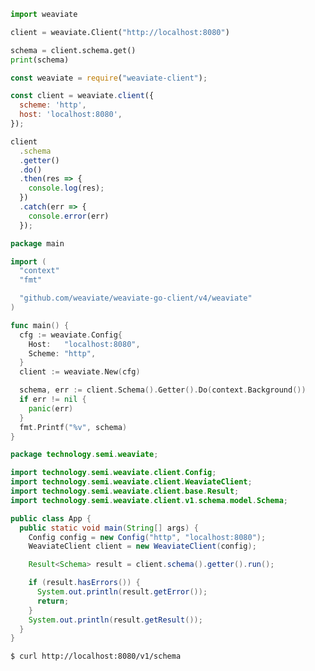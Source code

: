 
<Tabs groupId="languages">
<TabItem value="py" label="Python">

```python
import weaviate

client = weaviate.Client("http://localhost:8080")

schema = client.schema.get()
print(schema)
```

</TabItem>
<TabItem value="js" label="JavaScript">

```js
const weaviate = require("weaviate-client");

const client = weaviate.client({
  scheme: 'http',
  host: 'localhost:8080',
});

client
  .schema
  .getter()
  .do()
  .then(res => {
    console.log(res);
  })
  .catch(err => {
    console.error(err)
  });
```

</TabItem>
<TabItem value="go" label="Go">

```go
package main

import (
  "context"
  "fmt"

  "github.com/weaviate/weaviate-go-client/v4/weaviate"
)

func main() {
  cfg := weaviate.Config{
    Host:   "localhost:8080",
    Scheme: "http",
  }
  client := weaviate.New(cfg)

  schema, err := client.Schema().Getter().Do(context.Background())
  if err != nil {
    panic(err)
  }
  fmt.Printf("%v", schema)
}
```

</TabItem>
<TabItem value="java" label="Java">

```java
package technology.semi.weaviate;

import technology.semi.weaviate.client.Config;
import technology.semi.weaviate.client.WeaviateClient;
import technology.semi.weaviate.client.base.Result;
import technology.semi.weaviate.client.v1.schema.model.Schema;

public class App {
  public static void main(String[] args) {
    Config config = new Config("http", "localhost:8080");
    WeaviateClient client = new WeaviateClient(config);

    Result<Schema> result = client.schema().getter().run();

    if (result.hasErrors()) {
      System.out.println(result.getError());
      return;
    }
    System.out.println(result.getResult());
  }
}
```

</TabItem>
<TabItem value="curl" label="Curl">

```bash
$ curl http://localhost:8080/v1/schema
```

</TabItem>
</Tabs>